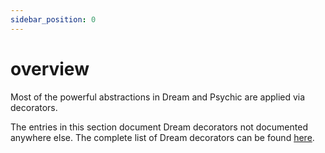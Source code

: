 ```yaml
---
sidebar_position: 0
---
```


# overview

Most of the powerful abstractions in Dream and Psychic are applied via decorators.

The entries in this section document Dream decorators not documented anywhere else. The complete list of Dream decorators can be found [here](../../decorators/dream).
